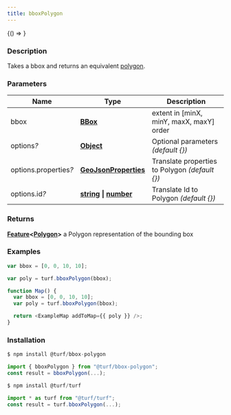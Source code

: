 ```yaml
---
title: bboxPolygon
---
```



<!-- Expose turf as global var for experimenting in the browser console -->

<BrowserOnly>{() => <WindowTurfGlobal turf={turf} />}</BrowserOnly>

### Description

Takes a bbox and returns an equivalent [polygon](https://tools.ietf.org/html/rfc7946#section-3.1.6).

### Parameters

| Name                       | Type                                                                                                                                                                                           | Description                                      |
| -------------------------- | ---------------------------------------------------------------------------------------------------------------------------------------------------------------------------------------------- | ------------------------------------------------ |
| bbox                       | **[BBox](https://tools.ietf.org/html/rfc7946#section-5)**                                                                                                                                      | extent in [minX, minY, maxX, maxY] order         |
| options<i>?</i>            | **[Object](https://developer.mozilla.org/docs/Web/JavaScript/Reference/Global_Objects/Object)**                                                                                                | Optional parameters _(default \{\})_             |
| options.properties<i>?</i> | **[GeoJsonProperties](https://tools.ietf.org/html/rfc7946#section-3.2)**                                                                                                                       | Translate properties to Polygon _(default \{\})_ |
| options.id<i>?</i>         | **[string](https://developer.mozilla.org/docs/Web/JavaScript/Reference/Global_Objects/String) \| [number](https://developer.mozilla.org/docs/Web/JavaScript/Reference/Global_Objects/Number)** | Translate Id to Polygon _(default \{\})_         |

### Returns

**[Feature](https://tools.ietf.org/html/rfc7946#section-3.2)\<[Polygon](https://tools.ietf.org/html/rfc7946#section-3.1.6)\>** a Polygon representation of the bounding box

### Examples

```javascript
var bbox = [0, 0, 10, 10];

var poly = turf.bboxPolygon(bbox);
```

```javascript live
function Map() {
  var bbox = [0, 0, 10, 10];
  var poly = turf.bboxPolygon(bbox);

  return <ExampleMap addToMap={{ poly }} />;
}
```

### Installation

```javascript
$ npm install @turf/bbox-polygon

import { bboxPolygon } from "@turf/bbox-polygon";
const result = bboxPolygon(...);
```

```javascript
$ npm install @turf/turf

import * as turf from "@turf/turf";
const result = turf.bboxPolygon(...);
```
